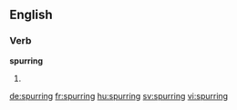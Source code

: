 ==English==

===Verb===
'''spurring'''

# {{present participle of|spur}}

[[de:spurring]]
[[fr:spurring]]
[[hu:spurring]]
[[sv:spurring]]
[[vi:spurring]]